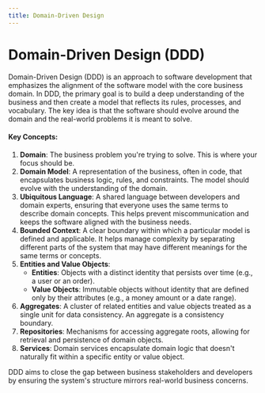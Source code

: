 ```yaml
---
title: Domain-Driven Design
---
```


# Domain-Driven Design (DDD)

Domain-Driven Design (DDD) is an approach to software development that emphasizes the alignment of the software model with the core business domain. In DDD, the primary goal is to build a deep understanding of the business and then create a model that reflects its rules, processes, and vocabulary. The key idea is that the software should evolve around the domain and the real-world problems it is meant to solve.

#### Key Concepts:
1. **Domain**: The business problem you're trying to solve. This is where your focus should be.
2. **Domain Model**: A representation of the business, often in code, that encapsulates business logic, rules, and constraints. The model should evolve with the understanding of the domain.
3. **Ubiquitous Language**: A shared language between developers and domain experts, ensuring that everyone uses the same terms to describe domain concepts. This helps prevent miscommunication and keeps the software aligned with the business needs.
4. **Bounded Context**: A clear boundary within which a particular model is defined and applicable. It helps manage complexity by separating different parts of the system that may have different meanings for the same terms or concepts.
5. **Entities and Value Objects**:
   - **Entities**: Objects with a distinct identity that persists over time (e.g., a user or an order).
   - **Value Objects**: Immutable objects without identity that are defined only by their attributes (e.g., a money amount or a date range).
6. **Aggregates**: A cluster of related entities and value objects treated as a single unit for data consistency. An aggregate is a consistency boundary.
7. **Repositories**: Mechanisms for accessing aggregate roots, allowing for retrieval and persistence of domain objects.
8. **Services**: Domain services encapsulate domain logic that doesn't naturally fit within a specific entity or value object.

DDD aims to close the gap between business stakeholders and developers by ensuring the system's structure mirrors real-world business concerns.
